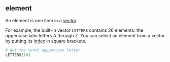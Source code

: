 ## element

An element is one item in a [vector](#vector).

For example, the built-in vector `LETTERS` contains 26 elements: the uppercase latin letters A through Z. You can select an element from a vector by putting its [index](#index) in square brackets.

```r
# get the tenth upppercase letter
LETTERS[10]
```

